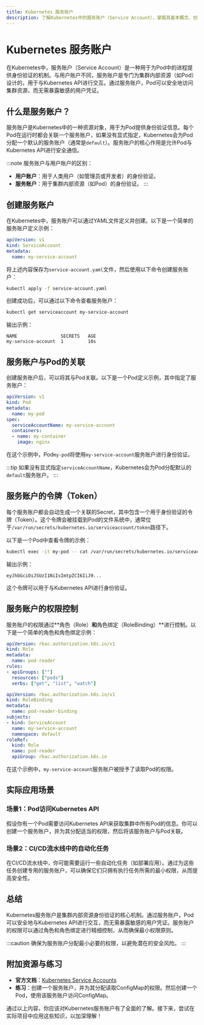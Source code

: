 ```yaml
---
title: Kubernetes 服务账户
description: 了解Kubernetes中的服务账户（Service Account），掌握其基本概念、创建方法、使用场景以及如何通过服务账户实现安全访问控制。
---
```


# Kubernetes 服务账户

在Kubernetes中，服务账户（Service Account）是一种用于为Pod中的进程提供身份验证的机制。与用户账户不同，服务账户是专门为集群内部资源（如Pod）设计的，用于与Kubernetes API进行交互。通过服务账户，Pod可以安全地访问集群资源，而无需暴露敏感的用户凭证。

## 什么是服务账户？

服务账户是Kubernetes中的一种资源对象，用于为Pod提供身份验证信息。每个Pod在运行时都会关联一个服务账户，如果没有显式指定，Kubernetes会为Pod分配一个默认的服务账户（通常是`default`）。服务账户的核心作用是允许Pod与Kubernetes API进行安全通信。

:::note
服务账户与用户账户的区别：
- **用户账户**：用于人类用户（如管理员或开发者）的身份验证。
- **服务账户**：用于集群内部资源（如Pod）的身份验证。
:::

## 创建服务账户

在Kubernetes中，服务账户可以通过YAML文件定义并创建。以下是一个简单的服务账户定义示例：

```yaml
apiVersion: v1
kind: ServiceAccount
metadata:
  name: my-service-account
```

将上述内容保存为`service-account.yaml`文件，然后使用以下命令创建服务账户：

```bash
kubectl apply -f service-account.yaml
```

创建成功后，可以通过以下命令查看服务账户：

```bash
kubectl get serviceaccount my-service-account
```

输出示例：

```
NAME                SECRETS   AGE
my-service-account  1         10s
```

## 服务账户与Pod的关联

创建服务账户后，可以将其与Pod关联。以下是一个Pod定义示例，其中指定了服务账户：

```yaml
apiVersion: v1
kind: Pod
metadata:
  name: my-pod
spec:
  serviceAccountName: my-service-account
  containers:
  - name: my-container
    image: nginx
```

在这个示例中，Pod`my-pod`将使用`my-service-account`服务账户进行身份验证。

:::tip
如果没有显式指定`serviceAccountName`，Kubernetes会为Pod分配默认的`default`服务账户。
:::

## 服务账户的令牌（Token）

每个服务账户都会自动生成一个关联的Secret，其中包含一个用于身份验证的令牌（Token）。这个令牌会被挂载到Pod的文件系统中，通常位于`/var/run/secrets/kubernetes.io/serviceaccount/token`路径下。

以下是一个Pod中查看令牌的示例：

```bash
kubectl exec -it my-pod -- cat /var/run/secrets/kubernetes.io/serviceaccount/token
```

输出示例：

```
eyJhbGciOiJSUzI1NiIsImtpZCI6IiJ9...
```

这个令牌可以用于与Kubernetes API进行身份验证。

## 服务账户的权限控制

服务账户的权限通过**角色（Role）**和**角色绑定（RoleBinding）**进行控制。以下是一个简单的角色和角色绑定示例：

```yaml
apiVersion: rbac.authorization.k8s.io/v1
kind: Role
metadata:
  name: pod-reader
rules:
- apiGroups: [""]
  resources: ["pods"]
  verbs: ["get", "list", "watch"]
```

```yaml
apiVersion: rbac.authorization.k8s.io/v1
kind: RoleBinding
metadata:
  name: pod-reader-binding
subjects:
- kind: ServiceAccount
  name: my-service-account
  namespace: default
roleRef:
  kind: Role
  name: pod-reader
  apiGroup: rbac.authorization.k8s.io
```

在这个示例中，`my-service-account`服务账户被授予了读取Pod的权限。

## 实际应用场景

### 场景1：Pod访问Kubernetes API

假设你有一个Pod需要访问Kubernetes API来获取集群中所有Pod的信息。你可以创建一个服务账户，并为其分配适当的权限，然后将该服务账户与Pod关联。

### 场景2：CI/CD流水线中的自动化任务

在CI/CD流水线中，你可能需要运行一些自动化任务（如部署应用）。通过为这些任务创建专用的服务账户，可以确保它们只拥有执行任务所需的最小权限，从而提高安全性。

## 总结

Kubernetes服务账户是集群内部资源身份验证的核心机制。通过服务账户，Pod可以安全地与Kubernetes API进行交互，而无需暴露敏感的用户凭证。服务账户的权限可以通过角色和角色绑定进行精细控制，从而确保最小权限原则。

:::caution
确保为服务账户分配最小必要的权限，以避免潜在的安全风险。
:::

## 附加资源与练习

- **官方文档**：[Kubernetes Service Accounts](https://kubernetes.io/docs/tasks/configure-pod-container/configure-service-account/)
- **练习**：创建一个服务账户，并为其分配读取ConfigMap的权限。然后创建一个Pod，使用该服务账户访问ConfigMap。

通过以上内容，你应该对Kubernetes服务账户有了全面的了解。接下来，尝试在实际项目中应用这些知识，以加深理解！